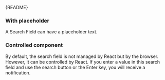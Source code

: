 
<Meta of={SearchFieldStories} />

<Markdown>{README}</Markdown>

<Primary />

<Controls />

### With placeholder

A Search Field can have a placeholder text.

<Canvas of={SearchFieldStories.WithPlaceholder} />

### Controlled component

By default, the search field is not managed by React but by the browser.
However, it can be controlled by React.
If you enter a value in this search field and use the search button or the Enter key, you will receive a notification.

<Canvas of={SearchFieldStories.Controlled} />
